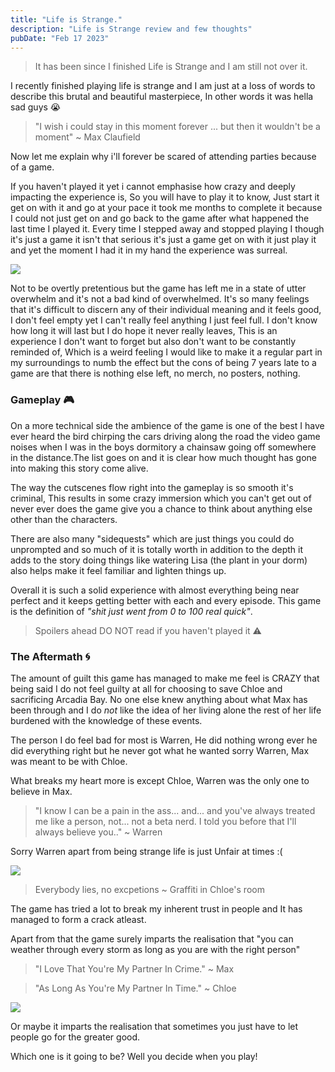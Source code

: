 ```yaml
---
title: "Life is Strange."
description: "Life is Strange review and few thoughts"
pubDate: "Feb 17 2023"
---
```


> It has been <Since since="Feb 17 2023" client:visible/> since I finished Life is Strange and I am still not over it.

I recently finished playing life is strange and I am just at a loss of words to describe this brutal and beautiful masterpiece, In other words it was hella sad guys 😭
> "I wish i could stay in this moment forever ... but then it wouldn't be a moment" ~ Max Claufield

Now let me explain why i'll forever be scared of attending parties because of a game.

If you haven't played it yet i cannot emphasise how crazy and deeply impacting the experience is, So you will have to play it to know, Just start it get on with it and go at your pace it took me months to complete it because I could not just get on and go back to the game after what happened the last time I played it.
Every time I stepped away and stopped playing I though it's just a game it isn't that serious it's just a game get on with it just play it and yet the moment I had it in my hand the experience was surreal.

![](/Lis.webp)

Not to be overtly pretentious but the game has left me in a state of utter overwhelm and it's not a bad kind of overwhelmed. It's so many feelings that it's difficult to discern any of their individual meaning and it feels good, I don't feel empty yet I can't really feel anything I  just  feel  full. I don't know how long it will last but I do hope it never really leaves, This is an experience I don't want to forget but also don't want to be constantly reminded of, Which is a weird feeling I would like to make it a regular part in my surroundings to numb the effect but the cons of being 7 years late to a game are that there is nothing else left, no merch, no posters, nothing.

### Gameplay 🎮

On a more technical side the ambience of the game is one of the best I have ever heard the bird chirping the cars driving along the road the video game noises when I was in the boys dormitory a chainsaw going off somewhere in the distance.The list goes on and it is clear how much thought has gone into making this story come alive.

The way the cutscenes flow right into the gameplay is so smooth it's criminal, This results in some crazy immersion which you can't get out of never ever does the game give you a chance to think about anything else other than the characters.

There are also many "sidequests" which are just things you could do unprompted and so much of it is totally worth in addition to the depth it adds to the story doing things like watering Lisa (the plant in your dorm) also helps make it feel familiar and lighten things up.

Overall it is such a solid experience with almost everything being near perfect and it keeps getting better with each and every episode. This game is the definition of *"shit just went from 0 to 100 real quick"*.

> Spoilers ahead DO NOT read if you haven't played it ⚠️

### The Aftermath 🌀

The amount of guilt this game has managed to make me feel is CRAZY that being said I do not feel guilty at all for choosing to save Chloe and sacrificing Arcadia Bay.
No one else knew anything about what Max has been through and I do *not* like the idea of her living alone the rest of her life burdened with the knowledge of these events.

The person I do feel bad for most is Warren, He did nothing wrong ever he did everything right but he never got what he wanted sorry Warren, Max was meant to be with Chloe.

What breaks my heart more is except Chloe, Warren was the only one to believe in Max.

> "I know I can be a pain in the ass... and... and you've always treated me like a person, not... not a beta nerd. I told you before that I'll always believe you.." ~ Warren

Sorry Warren apart from being strange life is just Unfair at times :(

![](https://i.pinimg.com/originals/2a/7b/c5/2a7bc5c5c4a820f86e9c8692f6947cdf.png)

> Everybody lies, no excpetions ~ Graffiti in Chloe's room

The game has tried a lot to break my inherent trust in people and It has managed to form a crack atleast.

Apart from that the game surely imparts the realisation that "you can weather through every storm as long as you are with the right person"

> "I Love That You're My Partner In Crime." ~ Max 

> "As Long As You're My Partner In Time." ~ Chloe

![](https://cdn.discordapp.com/attachments/761570601495560192/1075865241679835236/Screenshot_20230214_170602.png)

Or maybe it imparts the realisation that sometimes you just have to let people go for the greater good.

Which one is it going to be? Well you decide when you play!

